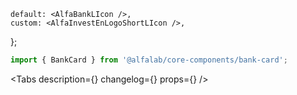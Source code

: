 


<Meta title='Components/BankCard' component={BankCard} />

    default: <AlfaBankLIcon />,
    custom: <AlfaInvestEnLogoShortLIcon />,
};

<!-- Canvas -->

<Story name='BankCard'>
    <BankCard
        backgroundColor={text('backgroundColor', '#EF3124')}
        bankLogo={logo[select('bankLogo', ['default', 'custom'], 'default')]}
    />
</Story>

<!-- Docs -->

<ComponentHeader name='BankCard' version={version} package='@alfalab/core-components/bank-card' />

```jsx
import { BankCard } from '@alfalab/core-components/bank-card';
```

<Tabs
    description={<Description />}
    changelog={<Changelog />}
    props={<ArgsTable of={BankCardTS} />}
/>
